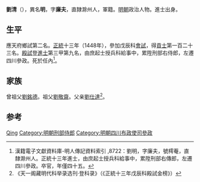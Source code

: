 {{Otheruses|other=名为刘清的其他人物|刘清}}

'''劉清'''（{{bd|1417年||1461年}}），異名'''明'''，字'''廉夫'''，直隸滁州人，軍籍。[[明朝|明朝]]政治人物。進士出身。

== 生平 ==
應天府鄉試第二名。[[正统_(年号)|正統]]十三年（1448年），參加戊辰科[[會試|會試]]，得[[貢士|貢士]]第一百二十三名。[[殿試|殿試]]登[[進士|進士]]第三甲第九名，由庶起士授兵科給事中，累陞刑部右侍郎，左遷四川參政。死於任內<ref>漢籍電子文獻資料庫-明人傳記資料索引 ,8722：劉明，字廉夫，號樗菴，直隸滁州人。正統十三年進士，由庶起士授兵科給事中，累陞刑部右傳郎，左遷四川參政。卒官，年僅四十五。</ref>。

== 家族 ==
曾祖父[[劉銘德|劉銘德]]。祖父[[劉敬齋|劉敬齋]]。父亲[[劉仕達|劉仕達]]<ref>《天一阁藏明代科举录选刊·登科录》（《正統十三年戊辰科殿試金榜》）</ref>。

== 参考 ==
{{reflist}}

{{明朝人物小作品}}
{{正統十三年戊辰科殿試金榜}}

{{Authority control}}
{{DEFAULTSORT:Liu刘}}
[[Category:刘姓|Qing]]
[[Category:明朝刑部侍郎|Category:明朝刑部侍郎]]
[[Category:明朝四川布政使司參政|Category:明朝四川布政使司參政]]